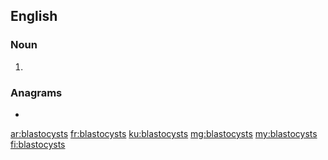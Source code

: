 ==English==

===Noun===
{{head|en|noun plural form}}

# {{plural of|blastocyst|lang=en}}

===Anagrams===
* {{l|en|cystoblasts}}

[[ar:blastocysts]]
[[fr:blastocysts]]
[[ku:blastocysts]]
[[mg:blastocysts]]
[[my:blastocysts]]
[[fi:blastocysts]]